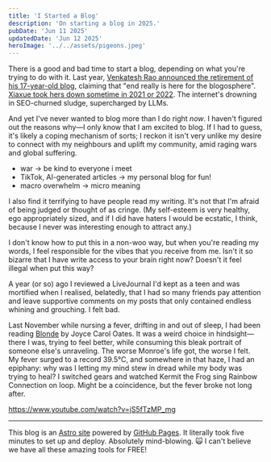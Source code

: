 ```yaml
---
title: 'I Started a Blog'
description: 'On starting a blog in 2025.'
pubDate: 'Jun 11 2025'
updatedDate: 'Jun 12 2025'
heroImage: '../../assets/pigeons.jpeg'
---
```


There is a good and bad time to start a blog, depending on what you're trying to do with it. Last year, [Venkatesh Rao announced the retirement of his 17-year-old blog](https://www.ribbonfarm.com/2024/10/10/ribbonfarm-is-retiring), claiming that "end really is here for the blogosphere". [Xiaxue took hers down sometime in 2021 or 2022](https://web.archive.org/web/20210101000000*/xiaxue.sg). The internet's drowning in SEO-churned sludge, supercharged by LLMs. 

And yet I've never wanted to blog more than I do right _now_. I haven't figured out the reasons why—I only know that I am excited to blog. If I had to guess, it's likely a coping mechanism of sorts; I reckon it isn't very unlike my desire to connect with my neighbours and uplift my community, amid raging wars and global suffering.

- war → be kind to everyone i meet
- TikTok, AI-generated articles → my personal blog for fun!
- macro overwhelm → micro meaning 

I also find it terrifying to have people read my writing. It's not that I'm afraid of being judged or thought of as cringe. (My self-esteem is very healthy, ego appropriately sized, and if I did have haters I would be ecstatic, I think, because I never was interesting enough to attract any.)

I don't know how to put this in a non-woo way, but when you're reading my words, I feel responsible for the vibes that you receive from me. Isn't it so bizarre that I have write access to your brain right now? Doesn't it feel illegal when put this way? 

A year (or so) ago I reviewed a LiveJournal I'd kept as a teen and was mortified when I realised, belatedly, that I had so many friends pay attention and leave supportive comments on my posts that only contained endless whining and grouching. I felt bad.

Last November while nursing a fever, drifting in and out of sleep, I had been reading [Blonde](https://www.goodreads.com/book/show/357734) by Joyce Carol Oates.  It was a weird choice in hindsight—there I was, trying to feel better, while consuming this bleak portrait of someone else's unraveling. The worse Monroe's life got, the worse I felt. My fever surged to a record 39.5°C, and somewhere in that haze, I had an epiphany: why was I letting my mind stew in dread while my body was trying to heal? I switched gears and watched Kermit the Frog sing Rainbow Connection on loop. Might be a coincidence, but the fever broke not long after. 

https://www.youtube.com/watch?v=jS5fTzMP_mg

---

This blog is an [Astro site](https://astro.build/) powered by [GitHub Pages](https://pages.github.com/). It literally took five minutes to set up and deploy. Absolutely mind-blowing. 🙀 I can't believe we have all these amazing tools for FREE! 









